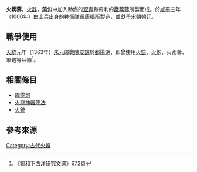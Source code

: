 '''火蒺藜'''，[[火器|火器]]，[[藥包|藥包]]中加入助燃的[[瀝青|瀝青]]和帶刺的[[鐵蒺藜|鐵蒺藜]]所製而成。於[[咸平|咸平]]三年（1000年）由士兵出身的神衛隊長[[唐福|唐福]]所製造，並獻予[[宋朝|宋朝]][[朝廷|朝廷]]。

== 戰爭使用 ==
[[天统_(明玉珍)|天統]]元年（1363年）[[朱元璋|朱元璋]]戰[[陳友諒|陳友諒]]於[[鄱陽湖|鄱陽湖]]，即曾使用[[火銃|火銃]]、[[火炮|火炮]]、火蒺藜、[[軍炮|軍炮]]等[[兵器|兵器]]<ref>《[[鄭和下西洋研究文選|鄭和下西洋研究文選]]》672頁</ref>。

== 相關條目 ==
*[[霹靂炮|霹靂炮]]
*[[火龍神器陣法|火龍神器陣法]]
*[[火銃|火銃]]

== 參考來源 ==
<references />

[[Category:古代火器|Category:古代火器]]